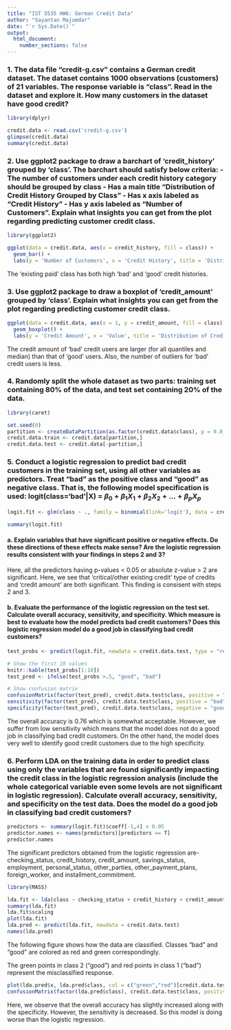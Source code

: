 ```yaml
---
title: "IST 5535 HW6: German Credit Data"
author: "Sayantan Majumdar"
date: "`r Sys.Date()`"
output: 
  html_document:
    number_sections: false
---
```


### 1. The data file "credit-g.csv" contains a German credit dataset. The dataset contains 1000 observations (customers) of 21 variables. The response variable is "class". Read in the dataset and explore it. How many customers in the dataset have good credit?

```r
library(dplyr)

credit.data <- read.csv('credit-g.csv')
glimpse(credit.data)
summary(credit.data)
```

### 2. Use ggplot2 package to draw a barchart of 'credit_history' grouped by 'class'. The barchart should satisfy below criteria: - The number of customers under each credit history category should be grouped by class - Has a main title "Distribution of Credit History Grouped by Class" - Has x axis labeled as "Credit History" - Has y axis labeled as "Number of Customers". Explain what insights you can get from the plot regarding predicting customer credit class.

```r
library(ggplot2)

ggplot(data = credit.data, aes(x = credit_history, fill = class)) + 
  geom_bar() +  
  labs(y = 'Number of Customers', x = 'Credit History', title = 'Distribution of Credit History Grouped by Class')
```

The 'existing paid' class has both high 'bad' and 'good' credit histories. 

### 3. Use ggplot2 package to draw a boxplot of 'credit_amount' grouped by 'class'. Explain what insights you can get from the plot regarding predicting customer credit class.

```r
ggplot(data = credit.data, aes(x = 1, y = credit_amount, fill = class)) + 
  geom_boxplot() +  
  labs(y = 'Credit Amount', x = 'Value', title = 'Distribution of Credit Amount Grouped by Class')
```

The credit amount of 'bad' credit users are larger (for all quantiles and median) than that of 'good' users. Also, the number of outliers for 'bad' credit users is less.

### 4. Randomly split the whole dataset as two parts: training set containing 80% of the data, and test set containing 20% of the data.

```r
library(caret)

set.seed(0)
partition <- createDataPartition(as.factor(credit.data$class), p = 0.8, list = F)
credit.data.train <- credit.data[partition,]
credit.data.test <- credit.data[-partition,]
```

### 5. Conduct a logistic regression to predict bad credit customers in the training set, using all other variables as predictors. Treat “bad” as the positive class and “good” as negative class. That is, the following model specification is used: logit(class='bad'|X) = $\beta_0 + \beta_1X_1 + \beta_2X_2 + ... + \beta_pX_p$

```r
logit.fit <- glm(class ~ ., family = binomial(link='logit'), data = credit.data.train)

summary(logit.fit)
```

#### a.	Explain variables that have significant positive or negative effects. Do these directions of these effects make sense? Are the logistic regression results consistent with your findings in steps 2 and 3?

Here, all the predictors having p-values < 0.05 or absolute z-value > 2 are significant. Here, we see that 'critical/other existing credit' type of credits and 'credit amount' are both significant. This finding is consisent with steps 2 and 3.

#### b. Evaluate the performance of the logistic regression on the test set. Calculate overall accuracy, sensitivity, and specificity. Which measure is best to evaluate how the model predicts bad credit customers? Does this logistic regression model do a good job in classifying bad credit customers?

```r
test_probs <- predict(logit.fit, newdata = credit.data.test, type = "response")

# Show the first 10 values
knitr::kable(test_probs[1:10])
test_pred <- ifelse(test_probs >.5, "good", "bad")

# Show confusion matrix
confusionMatrix(factor(test_pred), credit.data.test$class, positive = "bad")
sensitivity(factor(test_pred), credit.data.test$class, positive = "bad")
specificity(factor(test_pred), credit.data.test$class, negative = "good")
```

The overall accuracy is 0.76 which is somewhat acceptable. However, we suffer from low sensitivity which means that the model does not do a good job in classifying bad credit customers. On the other hand, the model does very well to identify good credit customers due to the high specificity. 

### 6. Perform LDA on the training data in order to predict class using only the variables that are found significantly impacting the credit class in the logistic regression analysis (include the whole categorical variable even some levels are not significant in logistic regression). Calculate overall accuracy, sensitivity, and specificity on the test data. Does the model do a good job in classifying bad credit customers?

```r
predictors <- summary(logit.fit)$coeff[-1,4] < 0.05
predictor.names <- names(predictors)[predictors == T]
predictor.names
```

The significant predictors obtained from the logistic regression are- checking_status, credit_history, credit_amount, savings_status, employment, personal_status, other_parties, other_payment_plans, foreign_worker, and installment_commitment.

```r
library(MASS)

lda.fit <- lda(class ~ checking_status + credit_history + credit_amount + savings_status + employment + personal_status + other_parties + other_payment_plans + foreign_worker + installment_commitment, data = credit.data.train)
summary(lda.fit)
lda.fit$scaling
plot(lda.fit)
lda.pred <- predict(lda.fit, newdata = credit.data.test)
names(lda.pred)
```

The following figure shows how the data are classified. Classes "bad" and "good" are colored as red and green correspondingly. 

The green points in class 2 ("good") and red points in class 1 ("bad") represent the misclassified response.

```r
plot(lda.pred$x, lda.pred$class, col = c("green","red")[credit.data.test$class], xlab = 'LD1', ylab = 'Predicted Class')
confusionMatrix(factor(lda.pred$class), credit.data.test$class, positive = "bad")
```

Here, we observe that the overall accuracy has slightly increased along with the specificity. However, the sensitivity is decreased. So this model is doing worse than the logistic regression.
